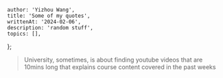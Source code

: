     author: 'Yizhou Wang',
    title: 'Some of my quotes',
    writtenAt: '2024-02-06',
    description: 'random stuff',
    topics: [],
};

>University, sometimes, is about finding youtube videos that are 10mins long that explains course content covered in the past weeks
